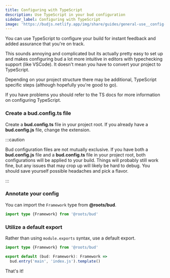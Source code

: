 ```yaml
---
title: Configuring with TypeScript
description: Use TypeScript in your bud configuration
sidebar_label: Configuring with TypeScript
image: 'https://budjs.netlify.app/img/share/guides/general-use__config-ts.png'
---
```



You can use TypeScript to configure your build for instant feedback and added assurance that you're on track.

This sounds annoying and complicated but its actually pretty easy to set up and makes configuring bud a lot more intuitive in editors with typechecking support (like VSCode). It doesn't mean you have to convert your project to TypeScript.

Depending on your project structure there may be additional, TypeScript specific steps (although hopefully you're good to go).

If you have problems you should refer to the TS docs for more information on configuring TypeScript.

### Create a bud.config.ts file

Create a **bud.config.ts** file in your project root. If you already have a **bud.config.js** file, change the extension.

:::caution

Bud configuration files are not mutually exclusive. If you have both a **bud.config.js** file and a **bud.config.ts** file in your project root,
both configurations will be applied to your build. Things will probably still work fine, but any issues that may crop up will likely be hard to
debug. You should save yourself possible headaches and pick a flavor.

:::

### Annotate your config

You can import the `Framework` type from **@roots/bud**.

```ts {1} title='bud.config.ts'
import type {Framework} from '@roots/bud'
```

### Utilize a default export

Rather than using `module.exports` syntax, use a default export.

```ts {3} title='bud.config.ts'
import type {Framework} from '@roots/bud'

export default (bud: Framework): Framework =>
  bud.entry('main', 'index.js').template()
```

That's it!
